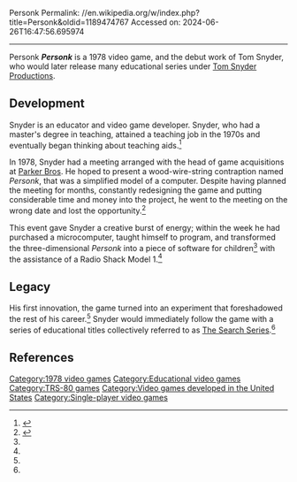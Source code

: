 Personk
Permalink: //en.wikipedia.org/w/index.php?title=Personk&oldid=1189474767
Accessed on: 2024-06-26T16:47:56.695974



------
Personk
{{short description|1978 video game}}
{{Infobox video game
| title = Personk
| image = 
| caption = 
| developer = [[Soup2Nuts|Tom Snyder]]
| publisher = Tom Snyder
| platform = [[Microcomputer]]
| released = [[1978 in video gaming|1978]]
| genre = Edutainment
| modes = [[Single-player]]
}}
'''''Personk''''' is a 1978 video game, and the debut work of Tom Snyder, who would later release many educational series under [[Tom Snyder Productions]].

==Development==
Snyder is an educator and video game developer. Snyder, who had a master's degree in teaching, attained a teaching job in the 1970s and eventually began thinking about teaching aids.<ref name="Personk-Herald">{{Cite news|url=https://www.newspapers.com/newspage/13446983/|title=Tyrone Daily Herald from Tyrone, Pennsylvania on September 6, 1984 · Page 2|work=Newspapers.com|access-date=2018-03-19|language=en}}</ref>

In 1978, Snyder had a meeting arranged with the head of game acquisitions at [[Parker Brothers|Parker Bros]]. He hoped to present a wood-wire-string contraption named ''Personk'', that was a simplified model of a computer. Despite having planned the meeting for months, constantly redesigning the game and putting considerable time and money into the project, he went to the meeting on the wrong date and lost the opportunity.<ref name="SnoopTroop">{{cite magazine |title=Profile of a snooper trooper |magazine=[[Creative Computing (magazine)|Creative Computing]] |publisher=[[Ahl Computing, Inc.]] |volume=9 |issue=4 |date=April 1983 |page=130 |issn=0097-8140 |url=https://archive.org/stream/creative_computing_apr83#page/n131 |access-date=March 20, 2018}}</ref>

This event gave Snyder a creative burst of energy; within the week he had purchased a microcomputer, taught himself to program, and transformed the three-dimensional ''Personk'' into a piece of software for children<ref name="SnoopTroop"/> with the assistance of a Radio Shack Model 1.<ref name="Personk-Herald"/>

==Legacy==
His first innovation, the game turned into an experiment that foreshadowed the rest of his career.<ref name="Personk-Herald"/> Snyder would immediately follow the game with a series of educational titles collectively referred to as [[The Search Series]].<ref name="SnoopTroop"/>

==References==
{{Reflist}}

[[Category:1978 video games]]
[[Category:Educational video games]]
[[Category:TRS-80 games]]
[[Category:Video games developed in the United States]]
[[Category:Single-player video games]]